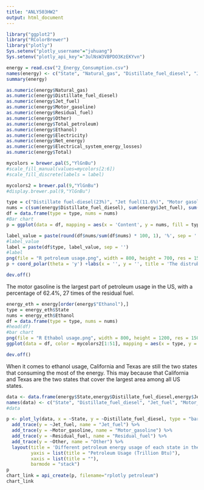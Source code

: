 ---
title: "ANLY503HW2"
output: html_document
---

```{r}
library("ggplot2")
library("RColorBrewer")
library("plotly")
Sys.setenv("plotly_username"="juhuang") 
Sys.setenv("plotly_api_key"="3ulNsW3VBPDO3KzEKYvn")
```

```{r}
energy = read.csv("2_Energy_Consumption.csv")
names(energy) <- c("State", "Natural_gas", "Distillate_fuel_diesel", "Jet_fuel", "Motor_gasoline", "Residual_fuel", "Other", "Total_petroleum", "Ethanol","Electricity","Net_energy","Electrical_system_energy_losses","Total")
summary(energy)
```

```{r}
as.numeric(energy$Natural_gas)
as.numeric(energy$Distillate_fuel_diesel)
as.numeric(energy$Jet_fuel)
as.numeric(energy$Motor_gasoline)
as.numeric(energy$Residual_fuel)
as.numeric(energy$Other)
as.numeric(energy$Total_petroleum)
as.numeric(energy$Ethanol)
as.numeric(energy$Electricity)
as.numeric(energy$Net_energy)
as.numeric(energy$Electrical_system_energy_losses)
as.numeric(energy$Total)
```

```{r}
mycolors = brewer.pal(5,"YlGnBu")
#scale_fill_manual(values=mycolors[2:6])
#scale_fill_discrete(labels = label)

mycolors2 = brewer.pal(9,"YlGnBu")
#display.brewer.pal(9,"YlGnBu")

```



```{r}
type = c("Distillate fuel-diesel(23%)", "Jet fuel(11.6%)", "Motor gasoline(62.4%)", "Residual fuel(2.3%)", "Other(0.8%)")
nums = c(sum(energy$Distillate_fuel_diesel), sum(energy$Jet_fuel), sum(energy$Motor_gasoline), sum(energy$Residual_fuel), sum(energy$Other))
df = data.frame(type = type, nums = nums)
#Bar chart
p = ggplot(data = df, mapping = aes(x = 'Content', y = nums, fill = type)) + geom_bar(stat = 'identity', position = 'stack', width = 1.5)

label_value = paste(round(df$nums/sum(df$nums) * 100, 1), '%', sep = '')
#label_value
label = paste(df$type, label_value, sep = '')
#label
png(file = "R petroleum usage.png", width = 800, height = 700, res = 150)
p + coord_polar(theta = 'y') +labs(x = '', y = '', title = 'The distrubution of petroleum usage in the US') +  geom_text(aes(label = label_value), position = position_stack(vjust = 0.5)) +  theme(axis.text = element_blank()) + theme(axis.ticks = element_blank()) + scale_fill_manual(values=mycolors[1:5])

dev.off()
```

The motor gasoline is the largest part of petroleum usage in the US, with a percentage of 62.4%, 27 times of the residual fuel.

```{r}
energy_eth = energy[order(energy$"Ethanol"),]
type = energy_eth$State
nums = energy_eth$Ethanol
df = data.frame(type = type, nums = nums)
#head(df)
#bar chart
png(file = "R Ethabol usage.png", width = 800, height = 1200, res = 150)
ggplot(data = df, color = mycolors2[1:51], mapping = aes(x = type, y = nums)) + geom_bar(stat='identity') + coord_flip() + theme(legend.position = "none")+labs(x = '', y = '', title = 'The usage of Ethanol in the US') + geom_text(aes(label = nums, front = 5 , vjust = 0.32, hjust = -0.1, color = 1), show.legend = FALSE) + ylim(0,132)

dev.off()
```

When it comes to ethanol usage, California and Texas are still the two states that consuming the most of the energy. This may because that California and Texas are the two states that cover the largest area among all US states.



```{r}
data <- data.frame(energy$State,energy$Distillate_fuel_diesel,energy$Jet_fuel,energy$Motor_gasoline,energy$Residual_fuel,energy$Other)
names(data) <- c("State", "Distillate_fuel_diesel", "Jet_fuel", "Motor_gasoline", "Residual_fuel", "Other")
#data
```


```{r}
p <- plot_ly(data, x = ~State, y = ~Distillate_fuel_diesel, type = "bar", name = "Distillate_fuel_diesel",width = 1200, height =500) %>% 
  add_trace(y = ~Jet_fuel, name = "Jet_fuel") %>% 
  add_trace(y = ~Motor_gasoline, name = "Motor_gasoline") %>%
  add_trace(y = ~Residual_fuel, name = "Residual_fuel") %>%
  add_trace(y = ~Other, name = "Other") %>%
  layout(title = 'Different petroleum energy usage of each state in the US',
         yaxis = list(title = "Petroleum Usage (Trillion Btu)"), 
         xaxis = list(title = ""),
         barmode = "stack")
p
chart_link = api_create(p, filename="rplotly petroleum")
chart_link
```


